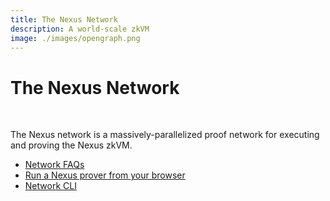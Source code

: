 ```yaml
---
title: The Nexus Network
description: A world-scale zkVM
image: ./images/opengraph.png
---
```





# The Nexus Network

<br />

The Nexus network is a massively-parallelized proof network for executing and proving the Nexus zkVM.


* [Network FAQs](https://nexus.xyz/network#network-faqs)
* [Run a Nexus prover from your browser](/network/web)
* [Network CLI](/network/cli)
